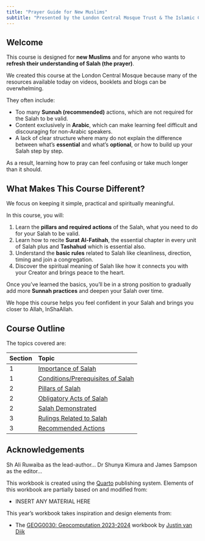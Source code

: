 ```yaml
---
title: "Prayer Guide for New Muslims" 
subtitle: "Presented by the London Central Mosque Trust & The Islamic Cultural Centre"
---
```


## Welcome {.unnumbered}

This course is designed for **new Muslims** and for anyone who wants to **refresh their understanding of Salah (the prayer)**.

We created this course at the London Central Mosque because many of the resources available today on videos, booklets and blogs can be overwhelming.

They often include:

-   Too many **Sunnah (recommended)** actions, which are not required for the Salah to be valid. <!--# Are we sure? Sounds too dismissive of the others... Maybe soften it up or combine with the last point -->
-   Content exclusively in **Arabic**, which can make learning feel difficult and discouraging for non-Arabic speakers.
-   A lack of clear structure where many do not explain the difference between what’s **essential** and what’s **optional**, or how to build up your Salah step by step.

As a result, learning how to pray can feel confusing or take much longer than it should.

## What Makes This Course Different? {.unnumbered}

We focus on keeping it simple, practical and spiritually meaningful.

In this course, you will:

1.  Learn the **pillars and required actions** of the Salah, what you need to do for your Salah to be valid.
2.  Learn how to recite **Surat Al-Fatihah**, the essential chapter in every unit of Salah plus and **Tashahud** which is essential also.
3.  Understand the **basic rules** related to Salah like cleanliness, direction, timing and join a congregation.
4.  Discover the spiritual meaning of Salah like how it connects you with your Creator and brings peace to the heart.

Once you’ve learned the basics, you’ll be in a strong position to gradually add more **Sunnah practices** and deepen your Salah over time.

We hope this course helps you feel confident in your Salah and brings you closer to Allah, InShaAllah.

## Course Outline {.unnumbered}

The topics covered are:

| Section | Topic                                                     |
|:--------|:----------------------------------------------------------|
| 1       | [Importance of Salah]({{< var urls.u01 >}})               |
| 1       | [Conditions/Prerequisites of Salah]({{< var urls.u02 >}}) |
| 2       | [Pillars of Salah]({{< var urls.u03 >}})                  |
| 2       | [Obligatory Acts of Salah]({{< var urls.u04 >}})          |
| 2       | [Salah Demonstrated]({{< var urls.u05 >}})                |
| 3       | [Rulings Related to Salah]({{< var urls.u06 >}})          |
| 3       | [Recommended Actions]({{< var urls.u07 >}})               |

## Acknowledgements {.unnumbered}

Sh Ali Ruwaiba as the lead-author... Dr Shunya Kimura and James Sampson as the editor...

This workbook is created using the [Quarto](https://quarto.org/) publishing system. Elements of this workbook are partially based on and modified from:

-   INSERT ANY MATERIAL HERE

This year's workbook takes inspiration and design elements from:

-   The [GEOG0030: Geocomputation 2023-2024](https://jtvandijk.github.io/GEOG0030_20232024/) workbook by [Justin van Dijk](https://www.mappingdutchman.com)
